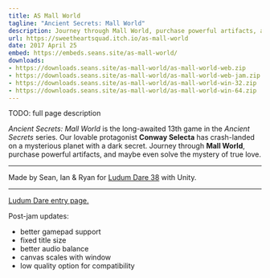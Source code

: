 ```yaml
---
title: AS Mall World
tagline: "Ancient Secrets: Mall World"
description: Journey through Mall World, purchase powerful artifacts, and maybe even solve the mystery of true love.
url: https://sweetheartsquad.itch.io/as-mall-world
date: 2017 April 25
embed: https://embeds.seans.site/as-mall-world/
downloads:
- https://downloads.seans.site/as-mall-world/as-mall-world-web.zip
- https://downloads.seans.site/as-mall-world/as-mall-world-web-jam.zip
- https://downloads.seans.site/as-mall-world/as-mall-world-win-32.zip
- https://downloads.seans.site/as-mall-world/as-mall-world-win-64.zip
---
```


TODO: full page description

<em>Ancient Secrets: Mall World</em> is the long-awaited 13th game in the <em>Ancient Secrets</em> series. Our lovable protagonist **Conway Selecta** has crash-landed on a mysterious planet with a dark secret. Journey through **Mall World**, purchase powerful artifacts, and maybe even solve the mystery of true love.

---

Made by Sean, Ian & Ryan for [Ludum Dare 38](https://ldjam.com/) with Unity.

---

[Ludum Dare entry page.](https://ldjam.com/events/ludum-dare/38/as-mall-world)

Post-jam updates:

- better gamepad support
- fixed title size
- better audio balance
- canvas scales with window
- low quality option for compatibility
